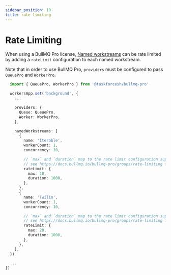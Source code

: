 ```yaml
---
sidebar_position: 10
title: rate limiting
---
```


# Rate Limiting

When using a BullMQ Pro license, [Named workstreams](./named-workstreams) can be rate limited by adding a `rateLimit` configuration to each named workstream.

Note that in order to use BullMQ Pro, `providers` must be configured to pass `QueuePro` and `WorkerPro`.

```ts
  import { QueuePro, WorkerPro } from '@taskforcesh/bullmq-pro'

  workersApp.set('background', {
    ...

    providers: {
      Queue: QueuePro,
      Worker: WorkerPro,
    },

    namedWorkstreams: [
      {
        name: 'Iterable',
        workerCount: 1,
        concurrency: 10,

        // `max` and `duration` map to the rate limit configuration supported by BullMQ Pro;
        // see https://docs.bullmq.io/bullmq-pro/groups/rate-limiting for details.
        rateLimit: {
          max: 10,
          duration: 1000,
        },
      },
      {
        name: 'Twilio',
        workerCount: 1,
        concurrency: 10,

        // `max` and `duration` map to the rate limit configuration supported by BullMQ Pro;
        // see https://docs.bullmq.io/bullmq-pro/groups/rate-limiting for details.
        rateLimit: {
          max: 20,
          duration: 1000,
        },
      },
    ],
  })

  ...
})
```
